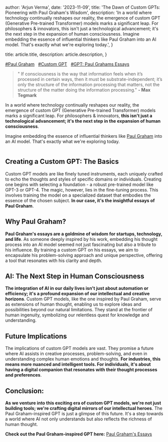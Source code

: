 
  author: 'Arjun Verma',
  date: '2023-11-09',
  title: 'The Dawn of Custom GPTs: Pioneering with Paul Graham\'s Wisdom',
  description:
    'In a world where technology continually reshapes our reality, the emergence of custom GPT (Generative Pre-trained Transformer) models marks a significant leap. For philosophers & innovators, this isn\'t just a technological advancement; it\'s the next step in the expansion of human consciousness. Imagine embedding the essence of influential thinkers like Paul Graham into an AI model. That\'s exactly what we\'re exploring today.',
}

  title: article.title,
  description: article.description,
}


[\#Paul Graham](http://www.paulgraham.com) &nbsp;
[\#Custom GPT](https://openai.com/blog/introducing-gpts) &nbsp;
[\#GPT: Paul Grahams Essays](https://chat.openai.com/g/g-SwyIhlIms-paul-graham-s-essays)
> &quot; If consciousness is the way that information feels when it’s processed in certain ways, then it must be substrate-independent;
> it’s only the structure of the information processing that matters, not the structure of the matter doing the information processing.&quot; **- Max Tegmark**

In a world where technology continually reshapes our reality, the emergence of custom GPT (Generative Pre-trained Transformer) models marks a significant leap.
For philosophers & innovators, **this isn\'t just a technological advancement; it\'s the next step in the expansion of human consciousness**.

Imagine embedding the essence of influential thinkers like [Paul Graham](http://www.paulgraham.com/) into an AI model. That\'s exactly what we\'re exploring today.

<Image src={designSystem} alt="" />

## **Creating a Custom GPT: The Basics**
Custom GPT models are like finely tuned instruments, each uniquely crafted to echo the thoughts and styles of specific domains or individuals. Creating one begins with selecting a foundation - a robust pre-trained model like GPT-3 or GPT-4. The magic, however, lies in the fine-tuning process. This involves training the model on a specialized dataset that embodies the essence of the chosen subject. **In our case, it's the insightful essays of Paul Graham**.

## **Why Paul Graham?**
**Paul Graham's essays are a goldmine of wisdom for startups, technology, and life**. As someone deeply inspired by his work, embedding his thought process into an AI model seemed not just fascinating but also a tribute to his influence. By training a custom GPT on his essays, we aim to encapsulate his problem-solving approach and unique perspective, offering a tool that resonates with his clarity and depth.

## **AI: The Next Step in Human Consciousness**
**The integration of AI in our daily lives isn't just about automation or efficiency; it's a profound expansion of our intellectual and creative horizons**. Custom GPT models, like the one inspired by Paul Graham, serve as extensions of human thought, enabling us to explore ideas and possibilities beyond our natural limitations. They stand at the frontier of human ingenuity, symbolizing our relentless quest for knowledge and understanding.

## **Future Implications**
The implications of custom GPT models are vast. They promise a future where AI assists in creative processes, problem-solving, and even in understanding complex human emotions and thoughts. **For industries, this means more nuanced and intelligent tools. For individuals, it's about having a digital companion that resonates with their thought processes and preferences**.

## **Conclusion:**
**As we venture into this exciting era of custom GPT models, we're not just building tools; we're crafting digital mirrors of our intellectual heroes**. The Paul Graham-inspired GPT is just a glimpse of this future. It's a step towards a world where AI not only understands but also reflects the richness of human thought.

**Check out the Paul Graham-inspired GPT here:** [Paul Graham's Essays](https://chat.openai.com/g/g-SwyIhlIms-paul-graham-s-essays)


